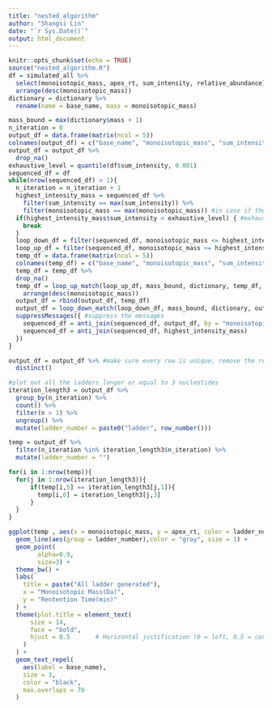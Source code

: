 ```yaml
---
title: "nested_algorithm"
author: "Shangsi Lin"
date: "`r Sys.Date()`"
output: html_document
---
```


```r
knitr::opts_chunk$set(echo = TRUE)
source("nested_algorithm.R")
df = simulated_all %>% 
  select(monoisotopic_mass, apex_rt, sum_intensity, relative_abundance) %>% 
  arrange(desc(monoisotopic_mass))
dictionary = dictionary %>% 
  rename(name = base_name, mass = monoisotopic_mass)
```

```r
mass_bound = max(dictionary$mass + 1)
n_iteration = 0
output_df = data.frame(matrix(ncol = 5))
colnames(output_df) = c("base_name", "monoisotopic_mass", "sum_intensity", "apex_rt", "n_iteration")
output_df = output_df %>% 
  drop_na()
exhaustive_level = quantile(df$sum_intensity, 0.001)
sequenced_df = df
while(nrow(sequenced_df) > 1){
  n_iteration = n_iteration + 1
  highest_intensity_mass = sequenced_df %>%
    filter(sum_intensity == max(sum_intensity)) %>% 
    filter(monoisotopic_mass == max(monoisotopic_mass)) #in case if there are two data points with same level of intensity
  if(highest_intensity_mass$sum_intensity < exhaustive_level) { #exhaustion reached
    break
  }
  loop_down_df = filter(sequenced_df, monoisotopic_mass <= highest_intensity_mass$monoisotopic_mass)
  loop_up_df = filter(sequenced_df, monoisotopic_mass >= highest_intensity_mass$monoisotopic_mass)
  temp_df = data.frame(matrix(ncol = 5))
  colnames(temp_df) = c("base_name", "monoisotopic_mass", "sum_intensity", "apex_rt", "n_iteration")
  temp_df = temp_df %>% 
  drop_na()
  temp_df = loop_up_match(loop_up_df, mass_bound, dictionary, temp_df, n_iteration, begin = FALSE) %>% 
    arrange(desc(monoisotopic_mass))
  output_df = rbind(output_df, temp_df)
  output_df = loop_down_match(loop_down_df, mass_bound, dictionary, output_df, n_iteration, begin = FALSE)
  suppressMessages({ #suppress the messages
    sequenced_df = anti_join(sequenced_df, output_df, by = "monoisotopic_mass")
    sequenced_df = anti_join(sequenced_df, highest_intensity_mass)
  })
}

output_df = output_df %>% #make sure every row is unique, remove the replication of two high mass points in one iteration
  distinct()

#plot out all the ladders longer or equal to 3 nucleotides
iteration_length3 = output_df %>% 
  group_by(n_iteration) %>% 
  count() %>% 
  filter(n > 1) %>% 
  ungroup() %>% 
  mutate(ladder_number = paste0("ladder", row_number()))

temp = output_df %>% 
  filter(n_iteration %in% iteration_length3$n_iteration) %>% 
  mutate(ladder_number = "") 

for(i in 1:nrow(temp)){
  for(j in 1:nrow(iteration_length3)){
      if(temp[i,5] == iteration_length3[j,1]){
        temp[i,6] = iteration_length3[j,3]
      }
  }
}

ggplot(temp , aes(x = monoisotopic_mass, y = apex_rt, color = ladder_number)) +
  geom_line(aes(group = ladder_number),color = "gray", size = 1) +
  geom_point(
        alpha=0.9,
        size=3) +
  theme_bw() +
  labs(
    title = paste("All ladder generated"),
    x = "Monoisotopic Mass(Da)",
    y = "Rentention Time(min)"
  ) +
  theme(plot.title = element_text(
      size = 14,        
      face = "bold",    
      hjust = 0.5       # Horizontal justification (0 = left, 0.5 = center, 1 = right)
    )
  ) +
  geom_text_repel(
    aes(label = base_name),  
    size = 3,               
    color = "black",        
    max.overlaps = 70       
  )
```

